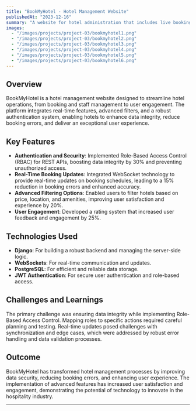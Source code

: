 ```yaml
---
title: "BookMyHotel - Hotel Management Website"
publishedAt: "2023-12-16"
summary: "A website for hotel administration that includes live booking updates, chat help, staff management, and a rating system."
images:
  - "/images/projects/project-03/bookmyhotel1.png"
  - "/images/projects/project-03/bookmyhotel2.png"
  - "/images/projects/project-03/bookmyhotel3.png"
  - "/images/projects/project-03/bookmyhotel4.png"
  - "/images/projects/project-03/bookmyhotel5.png"
  - "/images/projects/project-03/bookmyhotel6.png"
---
```


## Overview

BookMyHotel is a hotel management website designed to streamline hotel operations, from booking and staff management to user engagement. The platform integrates real-time features, advanced filters, and a robust authentication system, enabling hotels to enhance data integrity, reduce booking errors, and deliver an exceptional user experience.

## Key Features

- **Authentication and Security**: Implemented Role-Based Access Control (RBAC) for REST APIs, boosting data integrity by 30% and preventing unauthorized access.
- **Real-Time Booking Updates**: Integrated WebSocket technology to provide real-time updates on booking schedules, leading to a 15% reduction in booking errors and enhanced accuracy.
- **Advanced Filtering Options**: Enabled users to filter hotels based on price, location, and amenities, improving user satisfaction and experience by 20%.
- **User Engagement**: Developed a rating system that increased user feedback and engagement by 25%.

## Technologies Used

- **Django**: For building a robust backend and managing the server-side logic.
- **WebSockets**: For real-time communication and updates.
- **PostgreSQL**: For efficient and reliable data storage.
- **JWT Authentication**: For secure user authentication and role-based access.

## Challenges and Learnings

The primary challenge was ensuring data integrity while implementing Role-Based Access Control. Mapping roles to specific actions required careful planning and testing. Real-time updates posed challenges with synchronization and edge cases, which were addressed by robust error handling and data validation processes.

## Outcome

BookMyHotel has transformed hotel management processes by improving data security, reducing booking errors, and enhancing user experience. The implementation of advanced features has increased user satisfaction and engagement, demonstrating the potential of technology to innovate in the hospitality industry.

---